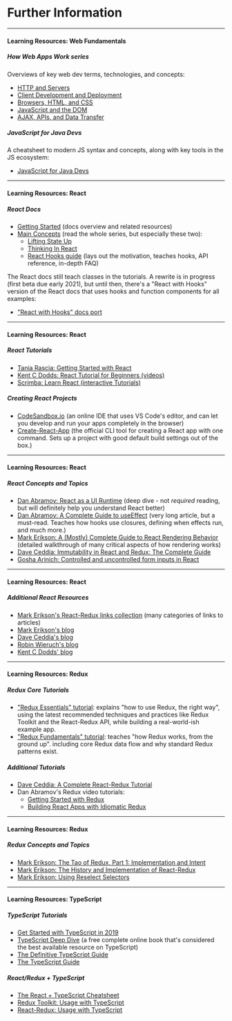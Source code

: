 <!-- prettier-ignore-start -->

<!-- prettier-ignore-end -->

# Further Information


---

#### Learning Resources: Web Fundamentals

##### How Web Apps Work series

Overviews of key web dev terms, technologies, and concepts:

- [HTTP and Servers](https://blog.isquaredsoftware.com/2020/11/how-web-apps-work-http-server/)
- [Client Development and Deployment](https://blog.isquaredsoftware.com/2020/11/how-web-apps-work-client-dev-deployment/)
- [Browsers, HTML, and CSS](https://blog.isquaredsoftware.com/2020/11/how-web-apps-work-html-css/)
- [JavaScript and the DOM](https://blog.isquaredsoftware.com/2020/11/how-web-apps-work-javascript-dom/)
- [AJAX, APIs, and Data Transfer](https://blog.isquaredsoftware.com/2020/11/how-web-apps-work-ajax-apis-data/)

##### JavaScript for Java Devs

A cheatsheet to modern JS syntax and concepts, along with key tools in the JS ecosystem:

- [JavaScript for Java Devs](https://blog.isquaredsoftware.com/2019/05/presentation-js-for-java-devs/)


---

#### Learning Resources: React

##### React Docs

- [Getting Started](https://reactjs.org/docs/getting-started.html) (docs overview and related resources)
- [Main Concepts](https://reactjs.org/docs/hello-world.html) (read the whole series, but especially these two):
  - [Lifting State Up](https://reactjs.org/docs/lifting-state-up.html)
  - [Thinking In React](https://reactjs.org/docs/thinking-in-react.html)
  - [React Hooks guide](https://reactjs.org/docs/hooks-intro.html) (lays out the motivation, teaches hooks, API reference, in-depth FAQ)

The React docs still teach classes in the tutorials. A rewrite is in progress (first beta due early 2021), but until then, there's a "React with Hooks" version of the React docs that uses hooks and function components for all examples:

- ["React with Hooks" docs port](https://reactwithhooks.netlify.app/)

---

#### Learning Resources: React

##### React Tutorials

- [Tania Rascia: Getting Started with React](https://www.taniarascia.com/getting-started-with-react/)
- [Kent C Dodds: React Tutorial for Beginners (videos)](https://egghead.io/courses/the-beginner-s-guide-to-react)
- [Scrimba: Learn React (interactive Tutorials)](https://scrimba.com/g/glearnreact)

##### Creating React Projects

-   [CodeSandbox.io](https://codesandbox.io) (an online IDE that uses VS Code's editor, and can let you develop and run your apps completely in the browser)
-   [Create-React-App](https://facebook.github.io/create-react-app/) (the official CLI tool for creating a React app with one command. Sets up a project with good default build settings out of the box.)

---

#### Learning Resources: React

##### React Concepts and Topics

- [Dan Abramov: React as a UI Runtime](https://overreacted.io/react-as-a-ui-runtime/)  (deep dive - not _required_  reading, but will definitely help you understand React better)
- [Dan Abramov: A Complete Guide to useEffect](https://overreacted.io/a-complete-guide-to-useeffect/) (very long article, but a must-read.  Teaches how hooks use closures, defining when effects run, and much more.)
- [Mark Erikson: A (Mostly) Complete Guide to React Rendering Behavior](https://blog.isquaredsoftware.com/2020/05/blogged-answers-a-mostly-complete-guide-to-react-rendering-behavior/) (detailed walkthrough of many critical aspects of how rendering works)
- [Dave Ceddia: Immutability in React and Redux: The Complete Guide](https://daveceddia.com/react-redux-immutability-guide/)
- [Gosha Arinich: Controlled and uncontrolled form inputs in React](https://goshakkk.name/controlled-vs-uncontrolled-inputs-react/)

---

#### Learning Resources: React

##### Additional React Resources 

- [Mark Erikson's React-Redux links collection](https://github.com/markerikson/react-redux-links) (many categories of links to articles)
- [Mark Erikson's blog](https://blog.isquaredsoftware.com)
- [Dave Ceddia's blog](https://daveceddia.com/archives/)
- [Robin Wieruch's blog](https://www.robinwieruch.de/categories/react/)
- [Kent C Dodds' blog](https://kentcdodds.com/blog/)

---

#### Learning Resources: Redux 

##### Redux Core Tutorials 

- ["Redux Essentials" tutorial](https://redux.js.org/tutorials/essentials/part-1-overview-concepts): explains "how to use Redux, the right way", using the latest recommended techniques and practices like Redux Toolkit and the React-Redux API, while building a real-world-ish example app.
- ["Redux Fundamentals" tutorial](https://redux.js.org/tutorials/fundamentals/part-1-overview): teaches "how Redux works, from the ground up".  including core Redux data flow and why standard Redux patterns exist.

##### Additional Tutorials 

- [Dave Ceddia: A Complete React-Redux Tutorial](https://daveceddia.com/redux-tutorial/)
- Dan Abramov's Redux video tutorials:
  - [Getting Started with Redux](https://egghead.io/courses/getting-started-with-redux)
  - [Building React Apps with Idiomatic Redux](https://egghead.io/courses/building-react-applications-with-idiomatic-redux)

---

#### Learning Resources: Redux 

##### Redux Concepts and Topics

- [Mark Erikson: The Tao of Redux, Part 1: Implementation and Intent](https://blog.isquaredsoftware.com/2017/05/idiomatic-redux-tao-of-redux-part-1/)
- [Mark Erikson: The History and Implementation of React-Redux](https://blog.isquaredsoftware.com/2018/11/react-redux-history-implementation/)
- [Mark Erikson: Using Reselect Selectors](https://blog.isquaredsoftware.com/2017/12/idiomatic-redux-using-reselect-selectors/)


---

#### Learning Resources: TypeScript

##### TypeScript Tutorials

- [Get Started with TypeScript in 2019](https://www.robertcooper.me/get-started-with-typescript-in-2019)
- [TypeScript Deep Dive](https://basarat.gitbooks.io/typescript/) (a free complete online book that's considered the best available resource on TypeScript)
- [The Definitive TypeScript Guide](https://www.sitepen.com/blog/update-the-definitive-typescript-guide/)
- [The TypeScript Guide](https://flaviocopes.com/typescript/)

##### React/Redux + TypeScript

- [The React + TypeScript Cheatsheet](https://react-typescript-cheatsheet.netlify.app/)
- [Redux Toolkit: Usage with TypeScript](https://redux-toolkit.js.org/usage/usage-with-typescript)
- [React-Redux: Usage with TypeScript](https://react-redux.js.org/using-react-redux/static-typing)